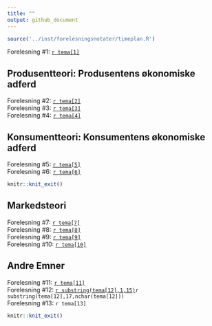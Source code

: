 ```yaml
---
title: ""
output: github_document
---
```


```r
source('../inst/forelesningsnotater/timeplan.R')
```

Forelesning #1: [`r tema[1]`](https://github.com/joernih/SFB10816Mikrooekonomi/blob/main/inst/forelesningsnotater/1-3_introduksjon.pdf)

## Produsentteori: Produsentens økonomiske adferd

Forelesning #2: [`r tema[2]`](https://github.com/joernih/BOEA203Mikrooekonomi/blob/main/inst/pdfs/4%20Produksjonsteori:Produksjon.pdf)
<br>
Forelesning #3: [`r tema[3]`](https://github.com/joernih/BOEA203Mikrooekonomi/blob/main/inst/pdfs/5%20Produksjonsteori:Inntekter_og_kostnader.pdf)
<br>
Forelesning #4: [`r tema[4]`](https://github.com/joernih/BOEA203Mikrooekonomi/blob/main/inst/pdfs/6_Produsentteori:Produkt_og_faktormarkeder.pdf)

## Konsumentteori: Konsumentens økonomiske adferd

Forelesning #5: [`r tema[5]`](https://github.com/joernih/BOEA203Mikrooekonomi/blob/main/inst/pdfs/7_Konsumentens_tilpasning.pdf)
<br>
Forelesning #6: [`r tema[6]`](https://github.com/joernih/BOEA203Mikrooekonomi/blob/main/inst/pdfs/8_Konsumentens_adferd.pdf)

```r
knitr::knit_exit()
```
## Markedsteori

Forelesning #7: [`r tema[7]`](https://github.com/joernih/SFB10816Mikrooekonomi/blob/main/inst/forelesningsnotater/9_markedsform_fullkommen.pdf)
<br>
Forelesning #8: [`r tema[8]`](https://github.com/joernih/SFB10816Mikrooekonomi/blob/main/inst/forelesningsnotater/10_markedsform_monopol.pdf)
<br>
Forelesning #9: [`r tema[9]`](https://github.com/joernih/SFB10816Mikrooekonomi/blob/main/inst/forelesningsnotater/11_markedsform_ufullkommen.pdf)
<br>
Forelesning #10: [`r tema[10]`](https://github.com/joernih/SFB10816Mikrooekonomi/blob/main/inst/forelesningsnotater/12_prisdiskriminering.pdf)

## Andre Emner

Forelesning #11: [`r tema[11]`](https://github.com/joernih/SFB10816Mikrooekonomi/blob/main/inst/forelesningsnotater/13_effektivitet_markedssvikt.pdf)
<br>
Forelesning #12: [`r substring(tema[12],1,15)`](https://github.com/joernih/SFB10816Mikrooekonomi/blob/main/inst/forelesningsnotater/14_litt_spillteori.pdf)`r substring(tema[12],17,nchar(tema[12]))`
<br>
Forelesning #13: `r tema[13]`

```r
knitr::knit_exit()
```

